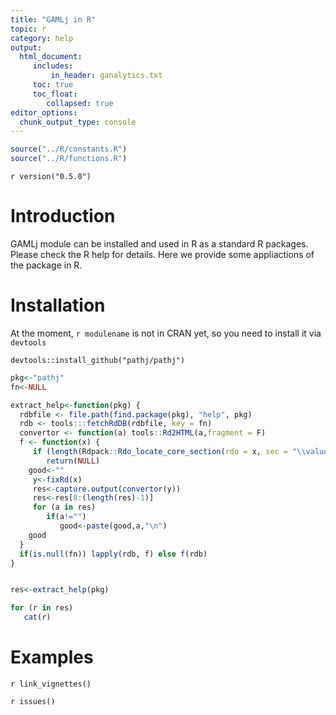 ```yaml
---
title: "GAMLj in R"
topic: r
category: help
output: 
  html_document:
     includes:
         in_header: ganalytics.txt
     toc: true
     toc_float:
        collapsed: true
editor_options: 
  chunk_output_type: console
---
```



```r
source("../R/constants.R")
source("../R/functions.R")


```

`r version("0.5.0")` 

# Introduction

GAMLj module can be installed and used in R as a standard R packages. Please check the R help for details. Here we provide some appliactions of the package in R.

# Installation

At the moment, `r modulename` is not in CRAN yet, so you need to install it via `devtools`

```
devtools::install_github("pathj/pathj")
```

```r

pkg<-"pathj"
fn<-NULL

extract_help<-function(pkg) {
  rdbfile <- file.path(find.package(pkg), "help", pkg)
  rdb <- tools:::fetchRdDB(rdbfile, key = fn)
  convertor <- function(a) tools::Rd2HTML(a,fragment = F)
  f <- function(x) {
     if (length(Rdpack::Rdo_locate_core_section(rdo = x, sec = "\\value"))==0)
        return(NULL)
    good<-""
     y<-fixRd(x)
     res<-capture.output(convertor(y))
     res<-res[8:(length(res)-1)]
     for (a in res)
        if(a!="")
           good<-paste(good,a,"\n")
    good
  }
  if(is.null(fn)) lapply(rdb, f) else f(rdb)
}


res<-extract_help(pkg) 

```

```r

for (r in res)
   cat(r)

```

# Examples 

`r link_vignettes()`


`r issues()`
